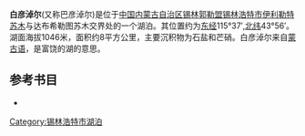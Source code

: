 '''白彦淖尔'''(又称巴彦淖尔)是位于[[中国|中国]][[内蒙古自治区|内蒙古自治区]][[锡林郭勒盟|锡林郭勒盟]][[锡林浩特市|锡林浩特市]][[伊利勒特苏木|伊利勒特苏木]]与达布希勒图苏木交界处的一个湖泊。其位置约为[[东经|东经]]115°37′,[[北纬|北纬]]43°56′。湖面海拔1046米，面积约8平方公里，主要沉积物为石盐和芒硝。白彦淖尔来自[[蒙古语|蒙古语]]，是富饶的湖的意思。
== 参考书目 ==
*{{cite book|author=牧寒 |title=《内蒙古湖泊》 |year=2003 |publisher=内蒙古人民出版社 |isbn=9787204039883  }}
{{内蒙古小作品}}

[[Category:锡林浩特市湖泊|Category:锡林浩特市湖泊]]